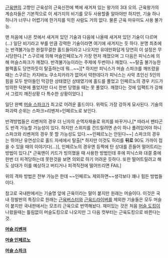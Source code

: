 [[근육맨]]의 고향인 근육성의 근육신전에 벽에 새겨져 있는 왕가의 3대 오의. 근육왕가의 계승자들은 기본적으로 이 세가지의 비기를 모두 사용할줄 알아야만 하지만, 기술 하나하나가 너무나 어렵기에 한가지를 익힌 사람도 거의 없다. 물론 근육 마유미도 사용 불가능. 

맨 처음에 나온 컷에서 새겨져 있던 기술과 다음에 나올때 새겨져 있던 기술이 다르며(...) 일단 비기라고 부를 만큼 강력한 기술이라면 여기에 새겨지는 듯 하다. 
분명 최초에는 반격불가능한 완절무결한 홀드들이라고 나오지만 유데만화답게 당연히 이 설정은 무시당한다.[* 스구르에 의해 머슬인페르노가 가장 먼저 깨졌으며 그 다음은 피닉스에 의해 머슬스파크가 깨졌다. 반격불가능이라는 주제에 두번이나 깨졌다. ~~탈출 불가능한 블랙홀도 당연하듯이 탈출하는데 뭐...~~][* 하지만 피닉스가 머슬 스파크를 깨뜨렸을 때는 스구르는 카지바노 쿠소치카라가 없어서 약한데다가 피닉스는 사악 초인신 5인의 힘을 모두 받아들인 막강한 상태였던 상태였기에 홀드를 풀었고 인페르노의 경우 키드가 빙의한 덕분에 풀었지만 다시 한번 당했을 때는 못 풀었다. 깨졌다는 것에 임팩트가 강해서 그렀지 깨진상황 다 특수한 상황이었다.]

일단 완벽 [[머슬 스파크]]가 최고로 어려운 홀드이다. 위력도 가장 강하게 묘사된다. 기술의 파괴력 순위는 스파크>리벤져>인페르노로 보인다.

반격방법들은 리벤저의 경우 더 닌자의 순역자재술로 위치를 바꾸거나,[* 따라서 펜타곤도 반격 가능할 가능성이 있다. 하지만 스위치를 건드릴려면 손이 하나 풀려있어야 하니 스파크와 리벤져의 경우 못 할 가능성도 있다.~~인페르노는 안된다~~] 스파크의 경우는 뛰어난 유연성으로 홀드 자세에서 탈출[* 하지만 이것도 허리를 '''뒤로''' 90도 가까이 접을 수 있을 때의 이야기다(...)], 인페르노의 경우엔 등짝에 탄 상대를 흔들어 떨어트리는 방법이 있다.[* 근육맨이 키드가 빙의했을 때 사용한 방법인데 후에 피닉스와 대결 중에 한번 더 피격당하는데 못한것을 보면 의외로 하기 어려운 듯하다. 또한 떨어트릴려고 해도 상대가 이를 예상하고 버티거나 피격직전에 떨어뜨리면 FAIL]

위의 격파 방법은 전부 가능은 한데 ~~인페르노 제외하면~~생각보다 꽤나 힘든 방법들이다.

참고로 국내판에서는 기술명 앞에 근육이라는 말이 붙지만 원래는 머슬이다. 이것은 국내 정발판의 특징으로 원래는 [[근육버스터]]와 [[근육드라이버]]를 제외한 기술들은 모두 머슬이 붙지만 국내판에서는 모조리 근육으로 번역해놨다. 재미있는 것은 처음 [[머슬 도킹]]이 나왔을때는 틀림없이 머슬도킹으로 나오지만 그 다음 컷부터는 근육도킹으로 바뀐다는 것.


'''[[머슬 리벤져]]'''

'''[[머슬 인페르노]]'''

'''[[머슬 스파크]]'''
